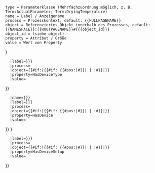 <noinclude><pre>
type = Parameterklasse (Mehrfachzuordnung möglich, z. B. Term:ActualParameter; Term:DryingTemperature)  
name = Label / Anzeigename
process = Prozesskontext, default: {{FULLPAGENAME}}
object = Referenziertes Objekt innerhalb des Prozesses, default: {{NAMESPACE}}:{{ROOTPAGENAME}}#{{{object_id}}}
object_id = (siehe object)
property = Attribut / Größe
value = Wert von Property
</pre>
</noinclude>
<includeonly><!--
-->{{OslTemplate:LabProcess/Parameter
   |id={{{id|}}}
   |type=Term:Parameter/Actual;Term:Parameter/DeviceTypeUsed
   |name={{{name|{{{label|}}}}}}
   |label={{{label|{{{name|}}}}}} 
   |process={{FULLPAGENAME}}
   |object={{#if:{{{object_id|}}}|{{#if: {{#pos:{{{object_id}}}|#}}|<!-- already global WikiId -->| {{NAMESPACE}}:{{ROOTPAGENAME}}#}}{{{object_id}}}|}} <!-- or the actual device? -->
   |property=HasDeviceType
   |value={{{actual_type|}}}
}}<!--
-->{{OslTemplate:LabProcess/Parameter
   |id={{{id|}}}
   |type=Term:Parameter/Actual;Term:Parameter/DeviceUsed{{#if:{{{type|}}}|;{{{type}}}|}}
   |name={{{name|{{{label|}}}}}} 
   |label={{{label|{{{name|}}}}}} 
   |process={{FULLPAGENAME}}
   |object={{#if:{{{object_id|}}}|{{#if: {{#pos:{{{object_id}}}|#}}|<!-- already global WikiId -->| {{NAMESPACE}}:{{ROOTPAGENAME}}#}}{{{object_id}}}|}}
   |property=HasDevice<!--  or more general HasParticipant -->
   |value={{{actual_instance|}}}
}}<!--
-->{{OslTemplate:LabProcess/Parameter
   |id={{{id|}}}
   |type=Term:Parameter/Actual;Term:Parameter/DeviceSetupUsed 
   |name={{{name|{{{label|}}}}}}
   |label={{{label|{{{name|}}}}}} 
   |process={{FULLPAGENAME}}
   |object={{#if:{{{object_id|}}}|{{#if: {{#pos:{{{object_id}}}|#}}|<!-- already global WikiId -->| {{NAMESPACE}}:{{ROOTPAGENAME}}#}}{{{object_id}}}|}} <!-- or the actual device? -->
   |property=HasDeviceSetup
   |value={{{actual_setup|}}}
}}<!--
--></includeonly>